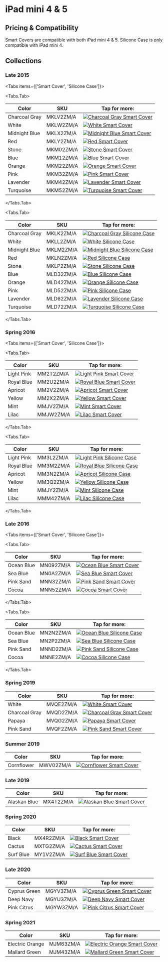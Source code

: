 
# iPad mini 4 & 5

## Pricing & Compatibility

Smart Covers are compatible with both iPad mini 4 & 5. Silicone Case is [only](https://ebookfriendly.com/apple-ipad-mini-5-2019-cases-compatible-earlier-model/) compatible with iPad mini 4.

## Collections

### Late 2015

<Tabs
  items={['Smart Cover', 'Silicone Case']}>

<Tabs.Tab>

| Color | SKU | Tap for more: |
| --- | --- | --- |
| Charcoal Gray | MKLV2<wbr/>ZM/A | <a href="/pre-liquid-ipad/ipad_mini4/MKLV2" target="_blank"><img src="/everypreview/MKLV2.webp" alt="Charcoal Gray Smart Cover"/></a> |
| White | MKLW2<wbr/>ZM/A | <a href="/pre-liquid-ipad/ipad_mini4/MKLW2" target="_blank"><img src="/everypreview/MKLW2.webp" alt="White Smart Cover"/></a> |
| Midnight Blue | MKLX2<wbr/>ZM/A | <a href="/pre-liquid-ipad/ipad_mini4/MKLX2" target="_blank"><img src="/everypreview/MKLX2.webp" alt="Midnight Blue Smart Cover"/></a> |
| Red | MKLY2<wbr/>ZM/A | <a href="/pre-liquid-ipad/ipad_mini4/MKLY2" target="_blank"><img src="/everypreview/MKLY2.webp" alt="Red Smart Cover"/></a> |
| Stone | MKM02<wbr/>ZM/A | <a href="/pre-liquid-ipad/ipad_mini4/MKM02" target="_blank"><img src="/everypreview/MKM02.webp" alt="Stone Smart Cover"/></a> |
| Blue | MKM12<wbr/>ZM/A | <a href="/pre-liquid-ipad/ipad_mini4/MKM12" target="_blank"><img src="/everypreview/MKM12.webp" alt="Blue Smart Cover"/></a> |
| Orange | MKM22<wbr/>ZM/A | <a href="/pre-liquid-ipad/ipad_mini4/MKM22" target="_blank"><img src="/everypreview/MKM22.webp" alt="Orange Smart Cover"/></a> |
| Pink | MKM32<wbr/>ZM/A | <a href="/pre-liquid-ipad/ipad_mini4/MKM32" target="_blank"><img src="/everypreview/MKM32.webp" alt="Pink Smart Cover"/></a> |
| Lavender | MKM42<wbr/>ZM/A | <a href="/pre-liquid-ipad/ipad_mini4/MKM42" target="_blank"><img src="/everypreview/MKM42.webp" alt="Lavender Smart Cover"/></a> |
| Turquoise | MKM52<wbr/>ZM/A | <a href="/pre-liquid-ipad/ipad_mini4/MKM52" target="_blank"><img src="/everypreview/MKM52.webp" alt="Turquoise Smart Cover"/></a> |

</Tabs.Tab>

<Tabs.Tab>

| Color | SKU | Tap for more: |
| --- | --- | --- |
| Charcoal Gray | MKLK2<wbr/>ZM/A | <a href="/pre-liquid-ipad/ipad_mini4/MKLK2" target="_blank"><img src="/everypreview/MKLK2.webp" alt="Charcoal Gray Silicone Case"/></a> |
| White | MKLL2<wbr/>ZM/A | <a href="/pre-liquid-ipad/ipad_mini4/MKLL2" target="_blank"><img src="/everypreview/MKLL2.webp" alt="White Silicone Case"/></a> |
| Midnight Blue | MKLM2<wbr/>ZM/A | <a href="/pre-liquid-ipad/ipad_mini4/MKLM2" target="_blank"><img src="/everypreview/MKLM2.webp" alt="Midnight Blue Silicone Case"/></a> |
| Red | MKLN2<wbr/>ZM/A | <a href="/pre-liquid-ipad/ipad_mini4/MKLN2" target="_blank"><img src="/everypreview/MKLN2.webp" alt="Red Silicone Case"/></a> |
| Stone | MKLP2<wbr/>ZM/A | <a href="/pre-liquid-ipad/ipad_mini4/MKLP2" target="_blank"><img src="/everypreview/MKLP2.webp" alt="Stone Silicone Case"/></a> |
| Blue | MLD32<wbr/>ZM/A | <a href="/pre-liquid-ipad/ipad_mini4/MLD32" target="_blank"><img src="/everypreview/MLD32.webp" alt="Blue Silicone Case"/></a> |
| Orange | MLD42<wbr/>ZM/A | <a href="/pre-liquid-ipad/ipad_mini4/MLD42" target="_blank"><img src="/everypreview/MLD42.webp" alt="Orange Silicone Case"/></a> |
| Pink | MLD52<wbr/>ZM/A | <a href="/pre-liquid-ipad/ipad_mini4/MLD52" target="_blank"><img src="/everypreview/MLD52.webp" alt="Pink Silicone Case"/></a> |
| Lavender | MLD62<wbr/>ZM/A | <a href="/pre-liquid-ipad/ipad_mini4/MLD62" target="_blank"><img src="/everypreview/MLD62.webp" alt="Lavender Silicone Case"/></a> |
| Turquoise | MLD72<wbr/>ZM/A | <a href="/pre-liquid-ipad/ipad_mini4/MLD72" target="_blank"><img src="/everypreview/MLD72.webp" alt="Turquoise Silicone Case"/></a> |

</Tabs.Tab>
</Tabs>

### Spring 2016

<Tabs
  items={['Smart Cover', 'Silicone Case']}>

<Tabs.Tab>

| Color | SKU | Tap for more: |
| --- | --- | --- |
| Light Pink | MM2T2<wbr/>ZM/A | <a href="/pre-liquid-ipad/ipad_mini4/MM2T2" target="_blank"><img src="/everypreview/MM2T2.webp" alt="Light Pink Smart Cover"/></a> |
| Royal Blue | MM2U2<wbr/>ZM/A | <a href="/pre-liquid-ipad/ipad_mini4/MM2U2" target="_blank"><img src="/everypreview/MM2U2.webp" alt="Royal Blue Smart Cover"/></a> |
| Apricot | MM2V2<wbr/>ZM/A | <a href="/pre-liquid-ipad/ipad_mini4/MM2V2" target="_blank"><img src="/everypreview/MM2V2.webp" alt="Apricot Smart Cover"/></a> |
| Yellow | MM2X2<wbr/>ZM/A | <a href="/pre-liquid-ipad/ipad_mini4/MM2X2" target="_blank"><img src="/everypreview/MM2X2.webp" alt="Yellow Smart Cover"/></a> |
| Mint | MMJV2<wbr/>ZM/A | <a href="/pre-liquid-ipad/ipad_mini4/MMJV2" target="_blank"><img src="/everypreview/MMJV2.webp" alt="Mint Smart Cover"/></a> |
| Lilac | MMJW2<wbr/>ZM/A | <a href="/pre-liquid-ipad/ipad_mini4/MMJW2" target="_blank"><img src="/everypreview/MMJW2.webp" alt="Lilac Smart Cover"/></a> |

</Tabs.Tab>

<Tabs.Tab>

| Color | SKU | Tap for more: |
| --- | --- | --- |
| Light Pink | MM3L2<wbr/>ZM/A | <a href="/pre-liquid-ipad/ipad_mini4/MM3L2" target="_blank"><img src="/everypreview/MM3L2.webp" alt="Light Pink Silicone Case"/></a> |
| Royal Blue | MM3M2<wbr/>ZM/A | <a href="/pre-liquid-ipad/ipad_mini4/MM3M2" target="_blank"><img src="/everypreview/MM3M2.webp" alt="Royal Blue Silicone Case"/></a> |
| Apricot | MM3N2<wbr/>ZM/A | <a href="/pre-liquid-ipad/ipad_mini4/MM3N2" target="_blank"><img src="/everypreview/MM3N2.webp" alt="Apricot Silicone Case"/></a> |
| Yellow | MM3Q2<wbr/>ZM/A | <a href="/pre-liquid-ipad/ipad_mini4/MM3Q2" target="_blank"><img src="/everypreview/MM3Q2.webp" alt="Yellow Silicone Case"/></a> |
| Mint | MMJY2<wbr/>ZM/A | <a href="/pre-liquid-ipad/ipad_mini4/MMJY2" target="_blank"><img src="/everypreview/MMJY2.webp" alt="Mint Silicone Case"/></a> |
| Lilac | MMM42<wbr/>ZM/A | <a href="/pre-liquid-ipad/ipad_mini4/MMM42" target="_blank"><img src="/everypreview/MMM42.webp" alt="Lilac Silicone Case"/></a> |

</Tabs.Tab>
</Tabs>

### Late 2016

<Tabs
  items={['Smart Cover', 'Silicone Case']}>

<Tabs.Tab>

| Color | SKU | Tap for more: |
| --- | --- | --- |
| Ocean Blue | MN092<wbr/>ZM/A | <a href="/pre-liquid-ipad/ipad_mini4/MN092" target="_blank"><img src="/everypreview/MN092.webp" alt="Ocean Blue Smart Cover"/></a> |
| Sea Blue | MN0A2<wbr/>ZM/A | <a href="/pre-liquid-ipad/ipad_mini4/MN0A2" target="_blank"><img src="/everypreview/MN0A2.webp" alt="Sea Blue Smart Cover"/></a> |
| Pink Sand | MNN32<wbr/>ZM/A | <a href="/pre-liquid-ipad/ipad_mini4/MNN32" target="_blank"><img src="/everypreview/MNN32.webp" alt="Pink Sand Smart Cover"/></a> |
| Cocoa | MNN52<wbr/>ZM/A | <a href="/pre-liquid-ipad/ipad_mini4/MNN52" target="_blank"><img src="/everypreview/MNN52.webp" alt="Cocoa Smart Cover"/></a> |

</Tabs.Tab>

<Tabs.Tab>

| Color | SKU | Tap for more: |
| --- | --- | --- |
| Ocean Blue | MN2N2<wbr/>ZM/A | <a href="/pre-liquid-ipad/ipad_mini4/MN2N2" target="_blank"><img src="/everypreview/MN2N2.webp" alt="Ocean Blue Silicone Case"/></a> |
| Sea Blue | MN2P2<wbr/>ZM/A | <a href="/pre-liquid-ipad/ipad_mini4/MN2P2" target="_blank"><img src="/everypreview/MN2P2.webp" alt="Sea Blue Silicone Case"/></a> |
| Pink Sand | MNND2<wbr/>ZM/A | <a href="/pre-liquid-ipad/ipad_mini4/MNND2" target="_blank"><img src="/everypreview/MNND2.webp" alt="Pink Sand Silicone Case"/></a> |
| Cocoa | MNNE2<wbr/>ZM/A | <a href="/pre-liquid-ipad/ipad_mini4/MNNE2" target="_blank"><img src="/everypreview/MNNE2.webp" alt="Cocoa Silicone Case"/></a> |

</Tabs.Tab>
</Tabs>

### Spring 2019

| Color | SKU | Tap for more: |
| --- | --- | --- |
| White | MVQE2<wbr/>ZM/A | <a href="/pre-liquid-ipad/ipad_mini4/MVQE2" target="_blank"><img src="/everypreview/MVQE2.webp" alt="White Smart Cover"/></a> |
| Charcoal Gray | MVQD2<wbr/>ZM/A | <a href="/pre-liquid-ipad/ipad_mini4/MVQD2" target="_blank"><img src="/everypreview/MVQD2.webp" alt="Charcoal Gray Smart Cover"/></a> |
| Papaya | MVQG2<wbr/>ZM/A | <a href="/pre-liquid-ipad/ipad_mini4/MVQG2" target="_blank"><img src="/everypreview/MVQG2.webp" alt="Papaya Smart Cover"/></a> |
| Pink Sand | MVQF2<wbr/>ZM/A | <a href="/pre-liquid-ipad/ipad_mini4/MVQF2" target="_blank"><img src="/everypreview/MVQF2.webp" alt="Pink Sand Smart Cover"/></a> |

### Summer 2019

| Color | SKU | Tap for more: |
| --- | --- | --- |
| Cornflower | MWV02<wbr/>ZM/A | <a href="/pre-liquid-ipad/ipad_mini4/MWV02" target="_blank"><img src="/everypreview/MWV02.webp" alt="Cornflower Smart Cover"/></a> |

### Late 2019

| Color | SKU | Tap for more: |
| --- | --- | --- |
| Alaskan Blue | MX4T2<wbr/>ZM/A | <a href="/pre-liquid-ipad/ipad_mini4/MX4T2" target="_blank"><img src="/everypreview/MX4T2.webp" alt="Alaskan Blue Smart Cover"/></a> |

### Spring 2020

| Color | SKU | Tap for more: |
| --- | --- | --- |
| Black | MX4R2<wbr/>ZM/A | <a href="/pre-liquid-ipad/ipad_mini4/MX4R2" target="_blank"><img src="/everypreview/MX4R2.webp" alt="Black Smart Cover"/></a> |
| Cactus | MXTG2<wbr/>ZM/A | <a href="/pre-liquid-ipad/ipad_mini4/MXTG2" target="_blank"><img src="/everypreview/MXTG2.webp" alt="Cactus Smart Cover"/></a> |
| Surf Blue | MY1V2<wbr/>ZM/A | <a href="/pre-liquid-ipad/ipad_mini4/MY1V2" target="_blank"><img src="/everypreview/MY1V2.webp" alt="Surf Blue Smart Cover"/></a> |

### Late 2020

| Color | SKU | Tap for more: |
| --- | --- | --- |
| Cyprus Green | MGYV3<wbr/>ZM/A | <a href="/pre-liquid-ipad/ipad_mini4/MGYV3" target="_blank"><img src="/everypreview/MGYV3.webp" alt="Cyprus Green Smart Cover"/></a> |
| Deep Navy | MGYU3<wbr/>ZM/A | <a href="/pre-liquid-ipad/ipad_mini4/MGYU3" target="_blank"><img src="/everypreview/MGYU3.webp" alt="Deep Navy Smart Cover"/></a> |
| Pink Citrus | MGYW3<wbr/>ZM/A | <a href="/pre-liquid-ipad/ipad_mini4/MGYW3" target="_blank"><img src="/everypreview/MGYW3.webp" alt="Pink Citrus Smart Cover"/></a> |

### Spring 2021

| Color | SKU | Tap for more: |
| --- | --- | --- |
| Electric Orange | MJM63<wbr/>ZM/A | <a href="/pre-liquid-ipad/ipad_mini4/MJM63" target="_blank"><img src="/everypreview/MJM63.webp" alt="Electric Orange Smart Cover"/></a> |
| Mallard Green | MJM43<wbr/>ZM/A | <a href="/pre-liquid-ipad/ipad_mini4/MJM43" target="_blank"><img src="/everypreview/MJM43.webp" alt="Mallard Green Smart Cover"/></a> |
